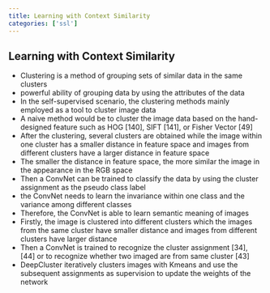 ```yaml
---
title: Learning with Context Similarity
categories: ['ssl']
---
```


## Learning with Context Similarity
- Clustering is a method of grouping sets of similar data in the same clusters 
- powerful ability of grouping data by using the attributes of the data 
- In the self-supervised scenario, the clustering methods mainly employed as a tool to cluster image data 
- A naive method would be to cluster the image data based on the hand-designed feature such as HOG [140], SIFT [141], or Fisher Vector [49] 
- After the clustering, several clusters are obtained while the image within one cluster has a smaller distance in feature space and images from different clusters have a larger distance in feature space 
- The smaller the distance in feature space, the more similar the image in the appearance in the RGB space 
- Then a ConvNet can be trained to classify the data by using the cluster assignment as the pseudo class label 
- the ConvNet needs to learn the invariance within one class and the variance among different classes 
- Therefore, the ConvNet is able to learn semantic meaning of images 
- Firstly, the image is clustered into different clusters which the images from the same cluster have smaller distance and images from different clusters have larger distance 
- Then a ConvNet is trained to recognize the cluster assignment [34], [44] or to recognize whether two imaged are from same cluster [43] 
- DeepCluster iteratively clusters images with Kmeans and use the subsequent assignments as supervision to update the weights of the network



